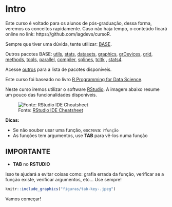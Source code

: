 # Intro {#intro}

Este curso é voltado para os alunos de pós-graduação, dessa forma, veremos os conceitos rapidamente. Caso não haja tempo, o conteúdo ficará online no link: https://github.com/iagdevs/cursoR.

Sempre que tiver uma dúvida, tente utilizar: [BASE](http://stat.ethz.ch/R-manual/R-devel/library/base/html/00Index.html).

Outros pacotes BASE: [utils](http://stat.ethz.ch/R-manual/R-devel/library/utils/html/00Index.html), [stats](http://stat.ethz.ch/R-manual/R-devel/library/stats/html/00Index.html), [datasets](http://stat.ethz.ch/R-manual/R-devel/library/datasets/html/00Index.html), [graphics](http://stat.ethz.ch/R-manual/R-devel/library/graphics/html/00Index.html),
[grDevices](https://stat.ethz.ch/R-manual/R-devel/library/grDevices/html/00Index.html), [grid](https://stat.ethz.ch/R-manual/R-devel/library/grid/html/00Index.html), [methods](https://stat.ethz.ch/R-manual/R-devel/library/methods/html/00Index.html), [tools](https://stat.ethz.ch/R-manual/R-devel/library/tools/html/00Index.html), [parallel](https://stat.ethz.ch/R-manual/R-devel/library/parallel/html/00Index.html), [compiler](https://stat.ethz.ch/R-manual/R-devel/library/compiler/html/00Index.html), [splines](https://stat.ethz.ch/R-manual/R-devel/library/splines/html/00Index.html), [tcltk](https://stat.ethz.ch/R-manual/R-devel/library/tcltk/html/00Index.html) , [stats4](https://stat.ethz.ch/R-manual/R-devel/library/stats4/html/00Index.html).


Acesse [outros](https://cran.r-project.org/web/packages/available_packages_by_name.html) para a lista de pacotes disponíveis.

Este curso foi baseado no livro [R Programming for Data Science](https://leanpub.com/rprogramming).

Neste curso iremos utilizar o software [RStudio](https://www.rstudio.com/). A imagem abaixo resume um pouco das funcionalidades disponíveis.

![Fonte: [RStudio IDE Cheatsheet](https://github.com/rstudio/cheatsheets/raw/master/rstudio-ide.pdf)](figuras/rstudio_ide.png)

**Dicas:**

- Se não souber usar uma função, escreva: `?função`
- As funções tem argumentos, use **TAB** para vê-los numa função

## IMPORTANTE

- **TAB** no **RSTUDIO** 

Isso te ajudará a evitar coisas como: grafia errada da função, verificar se a função existe, verificar argumentos, etc... Use sempre!

```r
knitr::include_graphics("figuras/tab-key-.jpeg")
```

Vamos começar!
